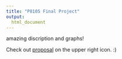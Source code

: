```yaml
---
title: "P8105 Final Project"
output: 
  html_document
---
```


amazing discription and graphs!

Check out [proposal](final-project-proposal.html) on the upper right icon. :)